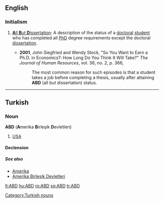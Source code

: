==English==

===Initialism===
{{infl|en|initialism}}

# {{context|academics}} [[all but dissertation|'''A'''ll '''B'''ut '''D'''issertation]]: A description of the status of a [[doctoral]] [[student]] who has completed all [[PhD]] degree requirements except the doctoral [[dissertation]].
#*'''2001''', John Siegfried and Wendy Stock, "So You Want to Earn a Ph.D. in Economics?: How Long Do You Think It Will Take?" ''The Journal of Human Resources'', vol. 36, no. 2, p. 366,
#*:The most common reason for such episodes is that a student takes a job before completing a thesis, usually after attaining '''ABD''' (all but dissertation) status.

----

==Turkish==

===Noun===
'''ABD''' ('''A'''merika '''B'''irleşik '''D'''evletleri)

# [[USA]]

====Declension====
{{crh-latin-noun|'nin|'ye|'yi|'de|'den}}

=====See also=====
*[[Amerika]]
*[[Amerika Birleşik Devletleri]]

[[Category:Turkish nouns]]

[[lt:ABD]]
[[hu:ABD]]
[[ro:ABD]]
[[sq:ABD]]
[[tr:ABD]]